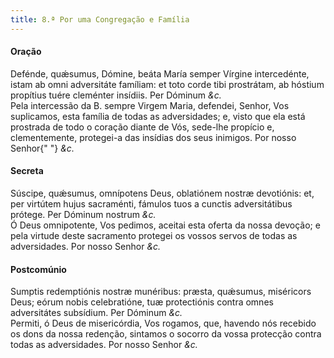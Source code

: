 ```yaml
---
title: 8.ª Por uma Congregação e Família
---
```


<h4 class="text-center">Oração</h4>
<div class="grid grid-cols-2 gap-5">
  <span class="text-justify">
    Defénde, quǽsumus, Dómine, beáta María semper Vírgine intercedénte, istam ab
    omni adversitáte famíliam: et toto corde tibi prostrátam, ab hóstium
    propítius tuére cleménter insídiis. Per Dóminum <em>&c.</em>
  </div>
  <span class="text-justify">
    Pela intercessão da B. sempre Virgem Maria, defendei, Senhor, Vos
    suplicamos, esta família de todas as adversidades; e, visto que ela está
    prostrada de todo o coração diante de Vós, sede-lhe propício e,
    clementemente, protegei-a das insídias dos seus inimigos. Por nosso Senhor{" "}
    <em>&c.</em>
  </span>
</div>

<h4 class="text-center">Secreta</h4>
<div class="grid grid-cols-2 gap-5">
  <span class="text-justify">
    Súscipe, quǽsumus, omnípotens Deus, oblatiónem nostræ devotiónis: et, per
    virtútem hujus sacraménti, fámulos tuos a cunctis adversitátibus prótege.
    Per Dóminum nostrum <em>&c.</em>
  </div>
  <span class="text-justify">
    Ó Deus omnipotente, Vos pedimos, aceitai esta oferta da nossa devoção; e
    pela virtude deste sacramento protegei os vossos servos de todas as
    adversidades. Por nosso Senhor <em>&c.</em>
  </span>
</div>

<h4 class="text-center">Postcomúnio</h4>
<div class="grid grid-cols-2 gap-5">
  <span class="text-justify">
    Sumptis redemptiónis nostræ munéribus: præsta, quǽsumus, miséricors Deus;
    eórum nobis celebratióne, tuæ protectiónis contra omnes adversitátes
    subsídium. Per Dóminum <em>&c.</em>
  </div>
  <span class="text-justify">
    Permiti, ó Deus de misericórdia, Vos rogamos, que, havendo nós recebido os
    dons da nossa redenção, sintamos o socorro da vossa protecção contra todas
    as adversidades. Por nosso Senhor <em>&c.</em>
  </span>
</div>
